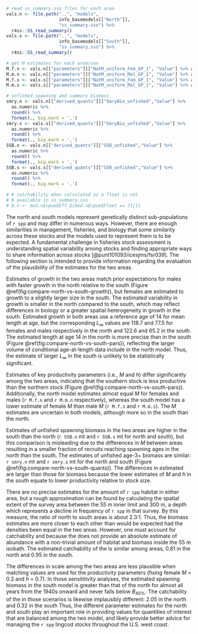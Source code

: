 ```r
# read ss_summary.sso files for each area
vals.n <- file.path("..", "models",
                    info_basemodels[["North"]],
                    "ss_summary.sso") %>%
  r4ss::SS_read_summary()
vals.s <- file.path("..", "models",
                    info_basemodels[["South"]],
                    "ss_summary.sso") %>%
  r4ss::SS_read_summary()

# get M estimates for each area/sex
M.f.n <- vals.n[["parameters"]]["NatM_uniform_Fem_GP_1", "Value"] %>% as.numeric %>% round(3)
M.m.n <- vals.n[["parameters"]]["NatM_uniform_Mal_GP_1", "Value"] %>% as.numeric %>% round(3)
M.f.s <- vals.s[["parameters"]]["NatM_uniform_Fem_GP_1", "Value"] %>% as.numeric %>% round(3)
M.m.s <- vals.s[["parameters"]]["NatM_uniform_Mal_GP_1", "Value"] %>% as.numeric %>% round(3)

# unfished spawning and summary biomass 
smry.n <- vals.n[["derived_quants"]]["SmryBio_unfished","Value"] %>%
  as.numeric %>%
  round() %>% 
  format(., big.mark = ',')
smry.s <- vals.s[["derived_quants"]]["SmryBio_unfished","Value"] %>%
  as.numeric %>%
  round() %>% 
  format(., big.mark = ',')
SSB.n <- vals.n[["derived_quants"]]["SSB_unfished","Value"] %>%
  as.numeric %>%
  round() %>%
  format(., big.mark = ',')
SSB.s <- vals.s[["derived_quants"]]["SSB_unfished","Value"] %>%
  as.numeric %>%
  round() %>%
  format(., big.mark = ',')

# # catchability when calculated as a float is not 
# # available in ss_summary.sso
# Q.n <- mod.n$cpue$Eff_Q[mod.n$cpue$Fleet == 7][1]

```

The north and south models represent genetically distinct
sub-populations of `r spp` and may differ in numerous ways.
However, there are enough similarities
in management, fisheries, and biology that some similarity 
across these stocks and the models used to represent them
is to be expected. A fundamental challenge
in fisheries stock assessment is understanding spatial
variability among stocks and finding appropriate ways to
share information across stocks [@punt101093/icesjms/fsr039].
The following section is intended to provide information regarding
the evaluation of the plausibility of the estimates for the two areas.

Estimates of growth in the two areas match prior expectations for males
with faster growth in the north relative to
the south (Figure \@ref(fig:compare-north-vs-south-growth)), but females
are estimated to growth to a slightly larger size in the south.
The estimated variability in growth is smaller in the north compared to the south,
which may reflect differences in biology or a greater spatial
heterogeneity in growth in the south. Estimated growth in both areas use
a reference age of 14 for mean length at age,
<!-- manual update: Linf not available in SS_summary.sso
`r model$Growth_Parameters$Linf %>% round(1) %>% 
paste(collapse = " and ")` 

mod.2021.n.023.001$Growth_Parameters$Linf %>% round(1)
[1] 118.7  77.5
mod.2021.s.018.001$Growth_Parameters$Linf %>% round(1)
[1] 122.6  65.2
-->
but the corresponding $L_\infty$ values are 118.7 
and 77.5 
for females and males respectively in the north
and 122.6 and 65.2
in the south. The estimated length at age 14 in the north is more precise 
than in the south (Figure \@ref(fig:compare-north-vs-south-pars)), 
reflecting the larger volume of conditional age-at-length data include in 
the north model. Thus, the estimate of larger $L_\infty$ in the south 
is unlikely to be statistically significant.

Estimates of key productivity parameters (i.e., $M$ and $h$)
differ significantly among the 
two areas, indicating that the southern stock is less productive than the northern stock
(Figure \@ref(fig:compare-north-vs-south-pars)).
Additionally, the north model estimates almost
equal $M$ for females and males (`r M.f.n` and `r M.m.n` respectively), 
whereas the south model has a lower estimate of female $M$ than
male $M$ (`r M.f.s` and `r M.m.s`). The $M$ estimates 
are uncertain in both models, although more so in the south than the north.

Estimates of unfished spawning biomass in the two areas are higher in the south
than the north
(`r SSB.n` mt and `r SSB.s` mt for north and south), but this comparison
is misleading due to the differences in $M$ between areas resulting in
a smaller fraction of recruits reaching spawning ages in the north than
the south. The estimates of unfished age-3+ biomass are similar: `r smry.n` mt 
and `r smry.s` mt for the north and south 
(Figure \@ref(fig:compare-north-vs-south-quants)).
The differences in estimated \glspl{msy} are larger than those for biomass
because the lower estimates of $M$ and $h$ in the south equate to 
lower productivity relative to stock size.

There are no precise estimates for the amount of `r spp` habitat in either area,
but a rough approximation can be found by calculating the spatial extent of
the \gls{s-wcgbt} survey area between the 55 m inner limit and 300 m, a depth 
which represents a decline in frequency of `r spp` in that survey.
By this measure, the ratio of north to south areas is about 2.3:1.
<!-- value taken from https://github.com/iantaylor-NOAA/Lingcod_2021/issues/79 -->
Thus, the biomass estimates are more closer to each other than would be expected had the
densities been equal in the two areas.
However, one must account for catchability and because the \gls{s-wcgbt} does not provide an absolute estimate of abundance
with a non-trivial amount of habitat and biomass inside the 55 m isobath.
The estimated
catchability of the \gls{s-wcgbt} is similar among areas,
<!-- manual updates: values not dynamic
mod.2021.n.023.001$cpue$Calc_Q[mod.2021.n.023.001$cpue$Fleet == 7][1]
[1] 0.811244
mod.2021.s.018.001$cpue$Calc_Q[mod.2021.s.018.001$cpue$Fleet == 7][1]
[1] 0.95467
-->
0.81 in the north and 0.95 in the south.


<!-- manual updates: values not dynamic
plot_twopanel_comparison(list(mod.2021.n.023.103, mod.2021.s.018.103))
mod.2021.n.023.001$cpue$Calc_Q[mod.2021.n.023.001$cpue$Fleet == 7][1]
[1] 2.05056
mod.2021.s.018.001$cpue$Calc_Q[mod.2021.s.018.001$cpue$Fleet == 7][1]
[1] 0.315127
mod.2021.s.018.103$derived_quants["Bratio_2021","Value"]
[1] 0.905011
-->
The differences in scale among the two areas are less plausible when matching 
values are used for the productivity parameters 
(fixing female $M$ = 0.3 and $h$ = 0.7). In those sensititivity analyses, the 
estimated spawning biomass in the south model is greater than that of the north 
for almost all years from the 1940s onward and never falls below $B_{40\%}$.
The catchability of the \gls{s-wcgbt} in those scenarios is likewise
implausibly different: 2.05 in the north and 0.32 in the south
Thus, the different parameter estimates for the north and south play an 
important role in providing values for quantities of interest that are balanced
among the two model, and likely provide better advice for managing the `r spp`
lingcod stocks throughout the U.S. west coast.

